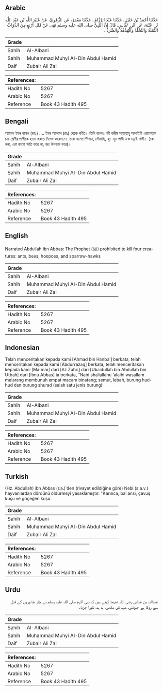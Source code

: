 ## Arabic


<div dir="rtl" lang="ar" style={{fontSize:'larger',backgroundColor:'#f8f9fa',padding:20}}>
حَدَّثَنَا أَحْمَدُ بْنُ حَنْبَلٍ، حَدَّثَنَا عَبْدُ الرَّزَّاقِ، حَدَّثَنَا مَعْمَرٌ، عَنِ الزُّهْرِيِّ، عَنْ عُبَيْدِ اللَّهِ بْنِ عَبْدِ اللَّهِ بْنِ عُتْبَةَ، عَنِ ابْنِ عَبَّاسٍ، قَالَ إِنَّ النَّبِيَّ صلى الله عليه وسلم نَهَى عَنْ قَتْلِ أَرْبَعٍ مِنَ الدَّوَابِّ النَّمْلَةُ وَالنَّحْلَةُ وَالْهُدْهُدُ وَالصُّرَدُ ‏.‏
</div>
<div style={{backgroundColor:'#f8f9fa',padding:20, marginBottom: 10}}><table> <thead> <tr> <th>Grade</th> <th></th> </tr> </thead> <tbody> <tr><td>Sahih</td><td>Al-Albani</td></tr><tr><td>Sahih</td><td>Muhammad Muhyi Al-Din Abdul Hamid</td></tr><tr><td>Daif</td><td>Zubair Ali Zai</td></tr></tbody></table><table> <thead> <tr> <th>References:</th> <th></th> </tr> </thead> <tbody><tr><td>Hadith No</td><td>5267</td></tr><tr><td>Arabic No</td><td>5267</td></tr><tr><td>Reference</td><td>Book 43 Hadith 495</td></tr></tbody></table></div>

## Bengali


<div dir="ltr" lang="bn" style={{fontSize:'larger',backgroundColor:'#f8f9fa',padding:20}}>
আহমদ ইবন হাম্বল (রহঃ) .... ইবন আব্বাস (রাঃ) থেকে বর্ণিত। তিনি বলেনঃ নবী করীম সাল্লাল্লাহু আলাইহি ওয়াসাল্লাম চার শ্রেণীর প্রাণীকে হত্যা করতে নিষেধ করেছেন। তারা হলোঃ পিঁপড়া, মৌমাছি, হুদ-হুদ পাখী এবং চড়ুই পাখী। (কেননা, এরা কারো ক্ষতি করে না, বরং উপকার করে)।
</div>
<div style={{backgroundColor:'#f8f9fa',padding:20, marginBottom: 10}}><table> <thead> <tr> <th>Grade</th> <th></th> </tr> </thead> <tbody> <tr><td>Sahih</td><td>Al-Albani</td></tr><tr><td>Sahih</td><td>Muhammad Muhyi Al-Din Abdul Hamid</td></tr><tr><td>Daif</td><td>Zubair Ali Zai</td></tr></tbody></table><table> <thead> <tr> <th>References:</th> <th></th> </tr> </thead> <tbody><tr><td>Hadith No</td><td>5267</td></tr><tr><td>Arabic No</td><td>5267</td></tr><tr><td>Reference</td><td>Book 43 Hadith 495</td></tr></tbody></table></div>

## English


<div dir="ltr" lang="en" style={{fontSize:'larger',backgroundColor:'#f8f9fa',padding:20}}>
Narrated Abdullah ibn Abbas: The Prophet (ﷺ) prohibited to kill four creatures: ants, bees, hoopoes, and sparrow-hawks
</div>
<div style={{backgroundColor:'#f8f9fa',padding:20, marginBottom: 10}}><table> <thead> <tr> <th>Grade</th> <th></th> </tr> </thead> <tbody> <tr><td>Sahih</td><td>Al-Albani</td></tr><tr><td>Sahih</td><td>Muhammad Muhyi Al-Din Abdul Hamid</td></tr><tr><td>Daif</td><td>Zubair Ali Zai</td></tr></tbody></table><table> <thead> <tr> <th>References:</th> <th></th> </tr> </thead> <tbody><tr><td>Hadith No</td><td>5267</td></tr><tr><td>Arabic No</td><td>5267</td></tr><tr><td>Reference</td><td>Book 43 Hadith 495</td></tr></tbody></table></div>

## Indonesian


<div dir="ltr" lang="id" style={{fontSize:'larger',backgroundColor:'#f8f9fa',padding:20}}>
Telah menceritakan kepada kami [Ahmad bin Hanbal] berkata, telah menceritakan kepada kami [Abdurrazaq] berkata, telah menceritakan kepada kami [Ma'mar] dari [Az Zuhri] dari [Ubaidullah bin Abdullah bin Utbah] dari [Ibnu Abbas] ia berkata, "Nabi shallallahu 'alaihi wasallam melarang membunuh empat macam binatang; semut, lebah, burung hud-hud dan burung shurad (salah satu jenis burung)
</div>
<div style={{backgroundColor:'#f8f9fa',padding:20, marginBottom: 10}}><table> <thead> <tr> <th>Grade</th> <th></th> </tr> </thead> <tbody> <tr><td>Sahih</td><td>Al-Albani</td></tr><tr><td>Sahih</td><td>Muhammad Muhyi Al-Din Abdul Hamid</td></tr><tr><td>Daif</td><td>Zubair Ali Zai</td></tr></tbody></table><table> <thead> <tr> <th>References:</th> <th></th> </tr> </thead> <tbody><tr><td>Hadith No</td><td>5267</td></tr><tr><td>Arabic No</td><td>5267</td></tr><tr><td>Reference</td><td>Book 43 Hadith 495</td></tr></tbody></table></div>

## Turkish


<div dir="ltr" lang="tr" style={{fontSize:'larger',backgroundColor:'#f8f9fa',padding:20}}>
(Hz. Abdullah) ibn Abbas (r.a.)'den (rivayet edildiğine göre) Nebi (s.a.v.) hayvanlardan dördünü öldürmeyi yasaklamıştır: "Karınca, bal ansı, çavuş kuşu ve göçeğen kuşu
</div>
<div style={{backgroundColor:'#f8f9fa',padding:20, marginBottom: 10}}><table> <thead> <tr> <th>Grade</th> <th></th> </tr> </thead> <tbody> <tr><td>Sahih</td><td>Al-Albani</td></tr><tr><td>Sahih</td><td>Muhammad Muhyi Al-Din Abdul Hamid</td></tr><tr><td>Daif</td><td>Zubair Ali Zai</td></tr></tbody></table><table> <thead> <tr> <th>References:</th> <th></th> </tr> </thead> <tbody><tr><td>Hadith No</td><td>5267</td></tr><tr><td>Arabic No</td><td>5267</td></tr><tr><td>Reference</td><td>Book 43 Hadith 495</td></tr></tbody></table></div>

## Urdu


<div dir="rtl" lang="ur" style={{fontSize:'larger',backgroundColor:'#f8f9fa',padding:20}}>
عبداللہ بن عباس رضی اللہ عنہما کہتے ہیں کہ نبی اکرم صلی اللہ علیہ وسلم نے چار جانوروں کے قتل سے روکا ہے چیونٹی، شہد کی مکھی، ہد ہد، لٹورا چڑیا۔
</div>
<div style={{backgroundColor:'#f8f9fa',padding:20, marginBottom: 10}}><table> <thead> <tr> <th>Grade</th> <th></th> </tr> </thead> <tbody> <tr><td>Sahih</td><td>Al-Albani</td></tr><tr><td>Sahih</td><td>Muhammad Muhyi Al-Din Abdul Hamid</td></tr><tr><td>Daif</td><td>Zubair Ali Zai</td></tr></tbody></table><table> <thead> <tr> <th>References:</th> <th></th> </tr> </thead> <tbody><tr><td>Hadith No</td><td>5267</td></tr><tr><td>Arabic No</td><td>5267</td></tr><tr><td>Reference</td><td>Book 43 Hadith 495</td></tr></tbody></table></div>